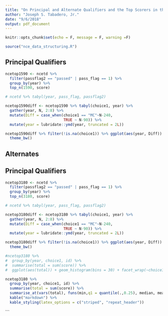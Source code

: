 ```yaml
---
title: "On Principal and Alternate Qualifiers and the Top Scorers in the NCE"
author: "Joseph S. Tabadero, Jr."
date: "9/6/2018"
output: pdf_document
---
```


```r
knitr::opts_chunk$set(echo = F, message = F, warning =F)
```


```r
source("nce_data_structuring.R")
```

## Principal Qualifiers

```r
ncetop1590 <- ncetd %>% 
  filter(passflag2 == "passed" | pass_flag == 1) %>%
  group_by(year) %>%
  top_n(1590, score)
```

```r
# ncetd %>% tabyl(year, pass_flag, passflag2)
```
```r
ncetop1590diff <- ncetop1590 %>% tabyl(choice1, year) %>%
  gather(year, N, 2:8) %>% 
  mutate(Diff = case_when(choice1 == "MC"~N-240,
                          TRUE ~ N-90)) %>%
  mutate(year = lubridate::ymd(year, truncated = 2L))
```
```r
ncetop1590diff %>% filter(!is.na(choice1)) %>% ggplot(aes(year, Diff)) + geom_line() + geom_hline(aes(yintercept = 0), linetype = "dashed") + facet_wrap(~choice1, scales = "free_y") +
  theme_bw()
```

## Alternates

## Principal Qualifiers

```r
ncetop3180 <- ncetd %>% 
  filter(passflag2 == "passed" | pass_flag == 1) %>%
  group_by(year) %>%
  top_n(3180, score)
```

```r
# ncetd %>% tabyl(year, pass_flag, passflag2)
```
```r
ncetop3180diff <- ncetop3180 %>% tabyl(choice1, year) %>%
  gather(year, N, 2:8) %>% 
  mutate(Diff = case_when(choice1 == "MC"~N-240,
                          TRUE ~ N-90)) %>%
  mutate(year = lubridate::ymd(year, truncated = 2L))
```



```r
ncetop3180diff %>% filter(!is.na(choice1)) %>% ggplot(aes(year, Diff)) + geom_line() + geom_hline(aes(yintercept = 0), linetype = "dashed") + facet_wrap(~choice1, scales = "free_y") +
  theme_bw()
```

```r
#ncetop3180 %>%
#  group_by(year, choice1, id) %>%
#  summarise(total = sum(score)) %>%
#  ggplot(aes(total)) + geom_histogram(bins = 30) + facet_wrap(~choice1)
```


```r
ncetop3180 %>%
  group_by(year, choice1, id) %>%
  summarise(total = sum(score)) %>%
  summarise_at(vars(total), funs(min,q1 = quantile(.,0.25), median, mean, q3 = quantile(.,.75),max, sd)) %>%
  kable("markdown") %>%
  kable_styling(latex_options = c("striped", "repeat_header"))
```
```

